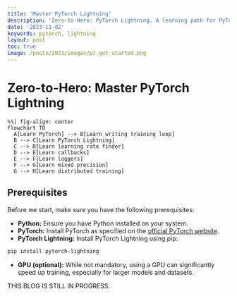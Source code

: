 ```yaml
---
title: 'Master PyTorch Lightning'
description: 'Zero-to-Hero: PyTorch Lightning. A learning path for PyTorch Lightning to efficiently train large models'
date: '2023-11-02'
keywords: pytorch, lightning
layout: post
toc: true
image: /posts/2023/images/pl_get_started.png
---
```


# Zero-to-Hero: Master PyTorch Lightning


```mermaid
%%| fig-align: center
flowchart TD
  A[Learn PyTorch] --> B[Learn writing training loop]
  B --> C[Learn PyTorch Lightning]
  C --> D[Learn learning rate finder]
  D --> E[Learn callbacks]
  E --> F[Learn loggers]
  F --> G[Learn mixed precision]
  G --> H[Learn distributed training]

```

## Prerequisites

Before we start, make sure you have the following prerequisites:

- **Python:** Ensure you have Python installed on your system.
- **PyTorch:** Install PyTorch as specified on the [official PyTorch website](https://pytorch.org/).
- **PyTorch Lightning:** Install PyTorch Lightning using pip:

```bash
pip install pytorch-lightning
```

- **GPU (optional):** While not mandatory, using a GPU can significantly speed up training, especially for larger models and datasets.

THIS BLOG IS STILL IN PROGRESS.
